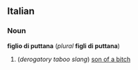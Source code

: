 ==Italian==
===Noun===
'''figlio di puttana''' (''plural'' '''figli di puttana''')

#(''derogatory taboo slang'') [[son of a bitch]]